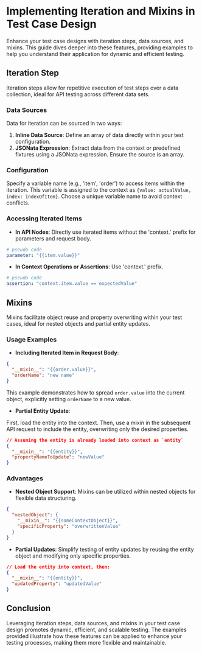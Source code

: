# Implementing Iteration and Mixins in Test Case Design

Enhance your test case designs with iteration steps, data sources, and mixins. This guide dives deeper into these features, providing examples to help you understand their application for dynamic and efficient testing.

## Iteration Step

Iteration steps allow for repetitive execution of test steps over a data collection, ideal for API testing across different data sets.

### Data Sources

Data for iteration can be sourced in two ways:

1. **Inline Data Source**: Define an array of data directly within your test configuration.
2. **JSONata Expression**: Extract data from the context or predefined fixtures using a JSONata expression. Ensure the source is an array.

### Configuration

Specify a variable name (e.g., 'item', 'order') to access items within the iteration. This variable is assigned to the context as `{value: actualValue, index: indexOfItem}`. Choose a unique variable name to avoid context conflicts.

### Accessing Iterated Items

- **In API Nodes**: Directly use iterated items without the 'context.' prefix for parameters and request body.

```yaml
# pseudo code
parameter: "{{item.value}}"
```

- **In Context Operations or Assertions**: Use 'context.' prefix.

```yaml
# pseudo code
assertion: "context.item.value == expectedValue"
```

## Mixins

Mixins facilitate object reuse and property overwriting within your test cases, ideal for nested objects and partial entity updates.

### Usage Examples

- **Including Iterated Item in Request Body**:

```json
{
  "__mixin__": "{{order.value}}",
  "orderName": "new name"
}
```

This example demonstrates how to spread `order.value` into the current object, explicitly setting `orderName` to a new value.

- **Partial Entity Update**:

First, load the entity into the context. Then, use a mixin in the subsequent API request to include the entity, overwriting only the desired properties.

```json
// Assuming the entity is already loaded into context as `entity`
{
  "__mixin__": "{{entity}}",
  "propertyNameToUpdate": "newValue"
}
```

### Advantages

- **Nested Object Support**: Mixins can be utilized within nested objects for flexible data structuring.

```json
{
  "nestedObject": {
    "__mixin__": "{{someContextObject}}",
    "specificProperty": "overwrittenValue"
  }
}
```

- **Partial Updates**: Simplify testing of entity updates by reusing the entity object and modifying only specific properties.

```json
// Load the entity into context, then:
{
  "__mixin__": "{{entity}}",
  "updatedProperty": "updatedValue"
}
```

## Conclusion

Leveraging iteration steps, data sources, and mixins in your test case design promotes dynamic, efficient, and scalable testing. The examples provided illustrate how these features can be applied to enhance your testing processes, making them more flexible and maintainable.
